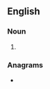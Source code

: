 ==English==

===Noun===
{{head|en|noun plural form}}

# {{plural of|lotion|lang=en}}

===Anagrams===
* {{anagrams|en|a=ilnoost|soliton}}